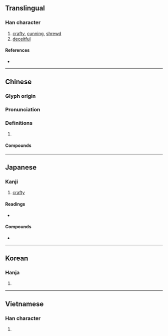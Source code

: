 {{also|獪}}
{{character info/new}}
==Translingual==

===Han character===
{{Han char|rn=94|rad=犬|as=10|sn=13|four=47227|canj=KHBBB|ids=⿰犭骨}}

# [[crafty]], [[cunning]], [[shrewd]]
# [[deceitful]]

====References====
* {{Han ref|kx=0716.180|dkj=20583|dj=1128.080|hdz=21358.060|uh=733E|ud=29502|bh=B7E2|bd=47074}}

----

==Chinese==
{{zh-forms}}

===Glyph origin===
{{Han etym}}

===Pronunciation===
{{zh-pron
|m=huá
|c=waat6
|mn=ku̍t/qz,xm,zz:hoa̍t
|mn_note=ku̍t - vernacular; hoa̍t - literary
|mc=y
|oc=y
|cat=a
}}

===Definitions===
{{zh-hanzi}}

# {{rfdef|zh}}

====Compounds====
{{zh-der|嚚猾|大猾|奸猾|奸胥猾吏|巨猾|把猾|揣奸把猾|桀猾|深奸巨猾|狡猾|狡猾多詐|猾伯|猾吏|猾夏|猾猾突突|猾賊|禁姦除猾|老奸巨猾|豪猾|貪吏猾胥|躲猾兒|齒牙為猾}}

----

==Japanese==

===Kanji===
{{ja-kanji|grade=|rs=犬10}}

# [[crafty]]

====Readings====
* {{ja-readings|on=[[かつ]] (katsu)|kun=[[わるがしこ]] (warugashiko)}}

====Compounds====
* {{ja-r|狡猾|こうかつ}}

----

==Korean==

===Hanja===
{{ko-hanja|hangeul=활|eumhun=|rv=hwal|mr=hwal|y=hwal}}

# {{defn|lang=ko|sort=犬10}}

----

==Vietnamese==

===Han character===
{{vi-hantu|[[hoạt]]|rs=犬10}}

# {{defn|lang=vi|sort=犬10}}